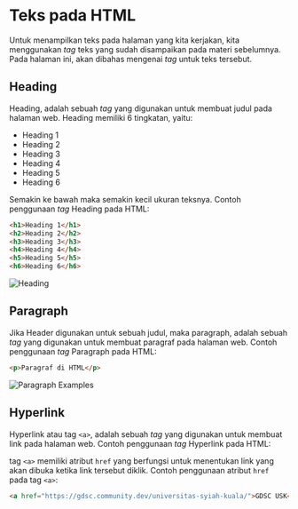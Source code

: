 # Teks pada HTML

Untuk menampilkan teks pada halaman yang kita kerjakan, kita menggunakan _tag_ teks yang sudah disampaikan pada materi sebelumnya. Pada halaman ini, akan dibahas mengenai _tag_ untuk teks tersebut.

## Heading

Heading, adalah sebuah _tag_ yang digunakan untuk membuat judul pada halaman web. Heading memiliki 6 tingkatan, yaitu:

- Heading 1
- Heading 2
- Heading 3
- Heading 4
- Heading 5
- Heading 6

Semakin ke bawah maka semakin kecil ukuran teksnya. Contoh penggunaan _tag_ Heading pada HTML:

```html copy filename=heading.html
<h1>Heading 1</h1>
<h2>Heading 2</h2>
<h3>Heading 3</h3>
<h4>Heading 4</h4>
<h5>Heading 5</h5>
<h6>Heading 6</h6>
```

![Heading](/images/web/heading.jpeg)

## Paragraph

Jika Header digunakan untuk sebuah judul, maka paragraph, adalah sebuah _tag_ yang digunakan untuk membuat paragraf pada halaman web. Contoh penggunaan _tag_ Paragraph pada HTML:

```html copy filename="paragraph.html"
<p>Paragraf di HTML</p>
```

![Paragraph Examples](/images/web/paragraph.jpeg)

## Hyperlink

Hyperlink atau tag `<a>`, adalah sebuah _tag_ yang digunakan untuk membuat link pada halaman web. Contoh penggunaan _tag_ Hyperlink pada HTML:

tag `<a>` memiliki atribut `href` yang berfungsi untuk menentukan link yang akan dibuka ketika link tersebut diklik. Contoh penggunaan atribut `href` pada tag `<a>`:

```html copy filename="hyperlink.html"
<a href="https://gdsc.community.dev/universitas-syiah-kuala/">GDSC USK</a>
```
